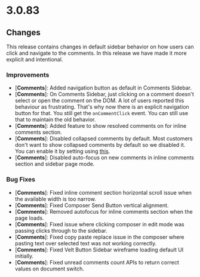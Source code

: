 # 3.0.83

## Changes

<Warning>
  This release contains changes in default sidebar behavior on how users can click and navigate to the comments. In this release we have made it more explicit and intentional.
</Warning>

### Improvements
- [**Comments**]: Added navigation button as default in Comments Sidebar.
- [**Comments**]: On Comments Sidebar, just clicking on a comment doesn't select or open the comment on the DOM. A lot of users reported this behaviour as frustrating. That's why now there is an explicit navigation button for that. You still get the `onCommentClick` event. You can still use that to maintain the old behavior.
- [**Comments**]: Added feature to show resolved comments on for inline comments section.
- [**Comments**]: Disabled collapsed comments by default. Most customers don't want to show collapsed comments by default so we disabled it. You can enable it by setting using [this](/async-collaboration/comments/customize-behavior/customize-behavior#enablecollapsedcomments).
- [**Comments**]: Disabled auto-focus on new comments in inline comments section and sidebar page mode.


### Bug Fixes
- [**Comments**]: Fixed inline comment section horizontal scroll issue when the available width is too narrow.
- [**Comments**]: Fixed Composer Send Button vertical alignment.
- [**Comments**]: Removed autofocus for inline comments section when the page loads.
- [**Comments**]: Fixed issue where clicking composer in edit mode was passing clicks through to the sidebar.
- [**Comments**]: Fixed copy paste replace issue in the composer where pasting text over selected text was not working correctly.
- [**Comments**]: Fixed Velt Button Sidebar wireframe loading default UI initially.
- [**Comments**]: Fixed unread comments count APIs to return correct values on document switch.
